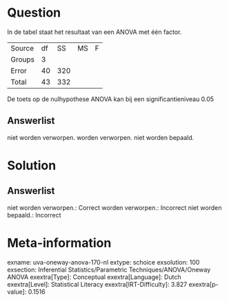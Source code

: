 Question
========

In de tabel staat het resultaat van een ANOVA met één factor.

  -------- ---- ----- ---- ---
  Source   df   SS    MS   F
  Groups   3               
  Error    40   320        
  Total    43   332        
  -------- ---- ----- ---- ---

De toets op de nulhypothese ANOVA kan bij een significantieniveau 0.05

Answerlist
----------

niet worden verworpen.
worden verworpen.
niet worden bepaald.

Solution
========

Answerlist
----------

niet worden verworpen.: Correct
worden verworpen.: Incorrect
niet worden bepaald.: Incorrect

Meta-information
================
exname: uva-oneway-anova-170-nl
extype: schoice
exsolution: 100
exsection: Inferential Statistics/Parametric Techniques/ANOVA/Oneway ANOVA
exextra[Type]: Conceptual
exextra[Language]: Dutch
exextra[Level]: Statistical Literacy
exextra[IRT-Difficulty]: 3.827
exextra[p-value]: 0.1516
